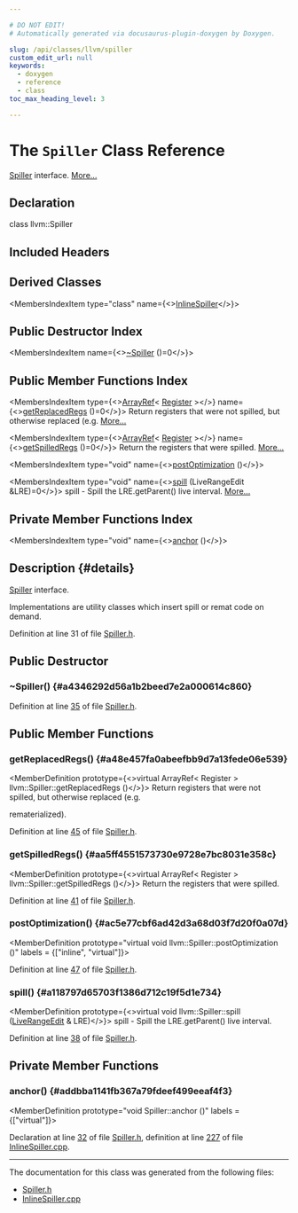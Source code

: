 ```yaml
---

# DO NOT EDIT!
# Automatically generated via docusaurus-plugin-doxygen by Doxygen.

slug: /api/classes/llvm/spiller
custom_edit_url: null
keywords:
  - doxygen
  - reference
  - class
toc_max_heading_level: 3

---
```





# The `Spiller` Class Reference

<DoxygenPage pluginConfig={pluginConfig}>

<a href="/docs/api/classes/llvm/spiller">Spiller</a> interface. <a href="#details">More...</a>

## Declaration

<CodeBlock>class llvm::Spiller</CodeBlock>

## Included Headers

<IncludesList>
<IncludesListItem
  filePath="llvm/CodeGen/Spiller.h"
  permalink="/docs/api/files/include/include/llvm/include/llvm/codegen/spiller-h"
  isLocal="true" />
</IncludesList>

## Derived Classes

<MembersIndex>

<MembersIndexItem
  type="class"
  name={<><a href="/docs/api/classes/anonymous-namespace-inlinespiller-cpp-/inlinespiller">InlineSpiller</a></>}>
</MembersIndexItem>

</MembersIndex>

## Public Destructor Index

<MembersIndex>

<MembersIndexItem
  name={<><a href="#a4346292d56a1b2beed7e2a000614c860">~Spiller</a> ()=0</>}>
</MembersIndexItem>

</MembersIndex>

## Public Member Functions Index

<MembersIndex>

<MembersIndexItem
  type={<><a href="/docs/api/classes/llvm/arrayref">ArrayRef</a>&lt; <a href="/docs/api/classes/llvm/register">Register</a> &gt;</>}
  name={<><a href="#a48e457fa0abeefbb9d7a13fede06e539">getReplacedRegs</a> ()=0</>}>
Return registers that were not spilled, but otherwise replaced (e.g. <a href="#a48e457fa0abeefbb9d7a13fede06e539">More...</a>
</MembersIndexItem>

<MembersIndexItem
  type={<><a href="/docs/api/classes/llvm/arrayref">ArrayRef</a>&lt; <a href="/docs/api/classes/llvm/register">Register</a> &gt;</>}
  name={<><a href="#aa5ff4551573730e9728e7bc8031e358c">getSpilledRegs</a> ()=0</>}>
Return the registers that were spilled. <a href="#aa5ff4551573730e9728e7bc8031e358c">More...</a>
</MembersIndexItem>

<MembersIndexItem
  type="void"
  name={<><a href="#ac5e77cbf6ad42d3a68d03f7d20f0a07d">postOptimization</a> ()</>}>
</MembersIndexItem>

<MembersIndexItem
  type="void"
  name={<><a href="#a118797d65703f1386d712c19f5d1e734">spill</a> (LiveRangeEdit &amp;LRE)=0</>}>
spill - Spill the LRE.getParent() live interval. <a href="#a118797d65703f1386d712c19f5d1e734">More...</a>
</MembersIndexItem>

</MembersIndex>

## Private Member Functions Index

<MembersIndex>

<MembersIndexItem
  type="void"
  name={<><a href="#addbba1141fb367a79fdeef499eeaf4f3">anchor</a> ()</>}>
</MembersIndexItem>

</MembersIndex>

## Description {#details}

<a href="/docs/api/classes/llvm/spiller">Spiller</a> interface.

Implementations are utility classes which insert spill or remat code on demand.

Definition at line 31 of file <a href="/docs/api/files/include/include/llvm/include/llvm/codegen/spiller-h">Spiller.h</a>.

<SectionDefinition>

## Public Destructor

### ~Spiller() {#a4346292d56a1b2beed7e2a000614c860}

<MemberDefinition
  prototype="Spiller::~Spiller ()">

Definition at line <a href="/docs/api/files/include/include/llvm/include/llvm/codegen/spiller-h/#l00035">35</a> of file <a href="/docs/api/files/include/include/llvm/include/llvm/codegen/spiller-h">Spiller.h</a>.
</MemberDefinition>

</SectionDefinition>

<SectionDefinition>

## Public Member Functions

### getReplacedRegs() {#a48e457fa0abeefbb9d7a13fede06e539}

<MemberDefinition
  prototype={<>virtual ArrayRef&lt; Register &gt; llvm::Spiller::getReplacedRegs ()</>}>
Return registers that were not spilled, but otherwise replaced (e.g.

rematerialized).

Definition at line <a href="/docs/api/files/include/include/llvm/include/llvm/codegen/spiller-h/#l00045">45</a> of file <a href="/docs/api/files/include/include/llvm/include/llvm/codegen/spiller-h">Spiller.h</a>.
</MemberDefinition>

### getSpilledRegs() {#aa5ff4551573730e9728e7bc8031e358c}

<MemberDefinition
  prototype={<>virtual ArrayRef&lt; Register &gt; llvm::Spiller::getSpilledRegs ()</>}>
Return the registers that were spilled.

Definition at line <a href="/docs/api/files/include/include/llvm/include/llvm/codegen/spiller-h/#l00041">41</a> of file <a href="/docs/api/files/include/include/llvm/include/llvm/codegen/spiller-h">Spiller.h</a>.
</MemberDefinition>

### postOptimization() {#ac5e77cbf6ad42d3a68d03f7d20f0a07d}

<MemberDefinition
  prototype="virtual void llvm::Spiller::postOptimization ()"
  labels = {["inline", "virtual"]}>

Definition at line <a href="/docs/api/files/include/include/llvm/include/llvm/codegen/spiller-h/#l00047">47</a> of file <a href="/docs/api/files/include/include/llvm/include/llvm/codegen/spiller-h">Spiller.h</a>.
</MemberDefinition>

### spill() {#a118797d65703f1386d712c19f5d1e734}

<MemberDefinition
  prototype={<>virtual void llvm::Spiller::spill (<a href="/docs/api/classes/llvm/liverangeedit">LiveRangeEdit</a> &amp; LRE)</>}>
spill - Spill the LRE.getParent() live interval.

Definition at line <a href="/docs/api/files/include/include/llvm/include/llvm/codegen/spiller-h/#l00038">38</a> of file <a href="/docs/api/files/include/include/llvm/include/llvm/codegen/spiller-h">Spiller.h</a>.
</MemberDefinition>

</SectionDefinition>

<SectionDefinition>

## Private Member Functions

### anchor() {#addbba1141fb367a79fdeef499eeaf4f3}

<MemberDefinition
  prototype="void Spiller::anchor ()"
  labels = {["virtual"]}>

Declaration at line <a href="/docs/api/files/include/include/llvm/include/llvm/codegen/spiller-h/#l00032">32</a> of file <a href="/docs/api/files/include/include/llvm/include/llvm/codegen/spiller-h">Spiller.h</a>, definition at line <a href="/docs/api/files/lib/lib/codegen/inlinespiller-cpp/#l00227">227</a> of file <a href="/docs/api/files/lib/lib/codegen/inlinespiller-cpp">InlineSpiller.cpp</a>.
</MemberDefinition>

</SectionDefinition>

<hr/>

The documentation for this class was generated from the following files:

<ul>
<li><a href="/docs/api/files/include/include/llvm/include/llvm/codegen/spiller-h">Spiller.h</a></li>
<li><a href="/docs/api/files/lib/lib/codegen/inlinespiller-cpp">InlineSpiller.cpp</a></li>
</ul>

</DoxygenPage>
